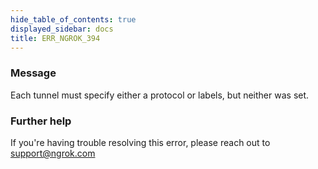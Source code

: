 ```yaml
---
hide_table_of_contents: true
displayed_sidebar: docs
title: ERR_NGROK_394
---
```


### Message

Each tunnel must specify either a protocol or labels, but neither was set.

<ErrorDetails />

### Further help

If you're having trouble resolving this error, please reach out to [support@ngrok.com](mailto:support@ngrok.com?subject=Help%20with%20ERR_NGROK_394)

